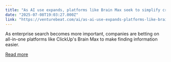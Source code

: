 ```yaml
---
title: "As AI use expands, platforms like Brain Max seek to simplify cross-app integration"
date: "2025-07-08T19:03:27.000Z"
link: "https://venturebeat.com/ai/as-ai-use-expands-platforms-like-brainmax-seek-to-simplify-cross-app-integration/"
---
```


As enterprise search becomes more important, companies are betting on all-in-one platforms like ClickUp's Brain Max to make finding information easier.

[Read more](https://venturebeat.com/ai/as-ai-use-expands-platforms-like-brainmax-seek-to-simplify-cross-app-integration/)
